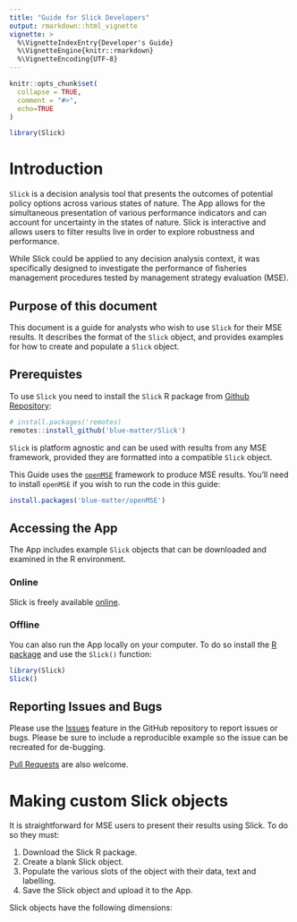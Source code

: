 ```yaml
---
title: "Guide for Slick Developers"
output: rmarkdown::html_vignette
vignette: >
  %\VignetteIndexEntry{Developer's Guide}
  %\VignetteEngine{knitr::rmarkdown}
  %\VignetteEncoding{UTF-8}
---
```


```r
knitr::opts_chunk$set(
  collapse = TRUE,
  comment = "#>",
  echo=TRUE
)
```

```r
library(Slick)
```

# Introduction

`Slick` is a decision analysis tool that presents the outcomes of potential policy options across various states of nature. The App allows for the simultaneous presentation of various performance indicators and can account for uncertainty in the states of nature. Slick is interactive and allows users to filter results live in order to explore robustness and performance. 

While Slick could be applied to any decision analysis context, it was specifically designed to investigate the performance of fisheries management procedures tested by management strategy evaluation (MSE). 


## Purpose of this document

This document is a guide for analysts who wish to use `Slick` for their MSE results. It describes the format of the `Slick` object, and provides examples for how to create and populate a `Slick` object.

## Prerequistes

To use `Slick` you need to install the `Slick` R package from [Github Repository](https://github.com/Blue-Matter/Slick):

```r
# install.packages('remotes)
remotes::install_github('blue-matter/Slick')
```

`Slick` is platform agnostic and can be used with results from any MSE framework, provided they are formatted into a compatible `Slick` object.

This Guide uses the [`openMSE`](https://openMSE.com) framework to produce MSE results. You'll need to install `openMSE` if you wish to run the code in this guide:

```r
install.packages('blue-matter/openMSE')
```


## Accessing the App

The App includes example `Slick` objects that can be downloaded and examined in the R environment.

### Online

Slick is freely available [online](https://shiny.bluematterscience.com/app/slick). 

### Offline

You can also run the App locally on your computer. To do so install the [R package](https://github.com/Blue-Matter/Slick) and use the `Slick()` function:


```r
library(Slick)
Slick()
```

## Reporting Issues and Bugs

Please use the [Issues](https://github.com/Blue-Matter/Slick/issues) feature in the GitHub repository to report issues or bugs. Please be sure to include a reproducible example so the issue can be recreated for de-bugging.

[Pull Requests](https://github.com/Blue-Matter/Slick/pulls) are also welcome.

# Making custom Slick objects  

It is straightforward for MSE users to present their results using Slick. To do so they must:

1. Download the Slick R package.
2. Create a blank Slick object.
3. Populate the various slots of the object with their data, text and labelling.
4. Save the Slick object and upload it to the App.

Slick objects have the following dimensions:




